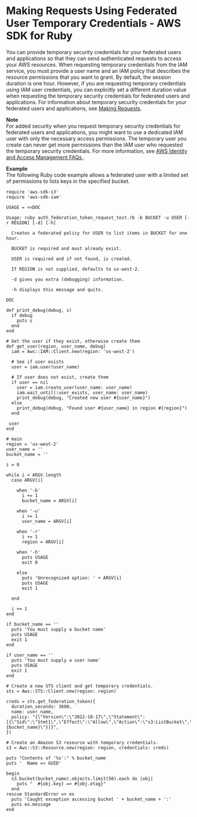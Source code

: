 # Making Requests Using Federated User Temporary Credentials \- AWS SDK for Ruby<a name="AuthUsingTempFederationTokenRuby"></a>

You can provide temporary security credentials for your federated users and applications so that they can send authenticated requests to access your AWS resources\. When requesting temporary credentials from the IAM service, you must provide a user name and an IAM policy that describes the resource permissions that you want to grant\. By default, the session duration is one hour\. However, if you are requesting temporary credentials using IAM user credentials, you can explicitly set a different duration value when requesting the temporary security credentials for federated users and applications\. For information about temporary security credentials for your federated users and applications, see [Making Requests](MakingRequests.mdx)\.

**Note**  
For added security when you request temporary security credentials for federated users and applications, you might want to use a dedicated IAM user with only the necessary access permissions\. The temporary user you create can never get more permissions than the IAM user who requested the temporary security credentials\. For more information, see [ AWS Identity and Access Management FAQs ](https://aws.amazon.com/iam/faqs/#What_are_the_best_practices_for_using_temporary_security_credentials)\.

**Example**  
The following Ruby code example allows a federated user with a limited set of permissions to lists keys in the specified bucket\.   

```
require 'aws-sdk-s3'
require 'aws-sdk-iam'

USAGE = <<DOC

Usage: ruby auth_federation_token_request_test.rb -b BUCKET -u USER [-r REGION] [-d] [-h]

  Creates a federated policy for USER to list items in BUCKET for one hour.

  BUCKET is required and must already exist.

  USER is required and if not found, is created.

  If REGION is not supplied, defaults to us-west-2.

  -d gives you extra (debugging) information.

  -h displays this message and quits.

DOC

def print_debug(debug, s)
  if debug
    puts s
  end
end

# Get the user if they exist, otherwise create them
def get_user(region, user_name, debug)
  iam = Aws::IAM::Client.new(region: 'us-west-2')
  
  # See if user exists
  user = iam.user(user_name)
 
  # If user does not exist, create them
  if user == nil
    user = iam.create_user(user_name: user_name)
    iam.wait_until(:user_exists, user_name: user_name)
    print_debug(debug, "Created new user #{user_name}")
  else
    print_debug(debug, "Found user #{user_name} in region #{region}")
  end
 
 user
end

# main
region = 'us-west-2'
user_name = ''
bucket_name = ''

i = 0

while i < ARGV.length
  case ARGV[i]

    when '-b'
      i += 1
      bucket_name = ARGV[i]

    when '-u'
      i += 1
      user_name = ARGV[i]

    when '-r'
      i += 1
      region = ARGV[i]

    when '-h'
      puts USAGE
      exit 0

    else
      puts 'Unrecognized option: ' + ARGV[i]
      puts USAGE
      exit 1
   
  end

  i += 1
end

if bucket_name == ''
  puts 'You must supply a bucket name'
  puts USAGE
  exit 1
end

if user_name == ''
  puts 'You must supply a user name'
  puts USAGE
  exit 1
end

# Create a new STS client and get temporary credentials.
sts = Aws::STS::Client.new(region: region)

creds = sts.get_federation_token({
  duration_seconds: 3600,
  name: user_name,
  policy: "{\"Version\":\"2012-10-17\",\"Statement\":[{\"Sid\":\"Stmt1\",\"Effect\":\"Allow\",\"Action\":\"s3:ListBucket\",\"Resource\":\"arn:aws:s3:::#{bucket_name}\"}]}",
})

# Create an Amazon S3 resource with temporary credentials.
s3 = Aws::S3::Resource.new(region: region, credentials: creds)

puts "Contents of '%s':" % bucket_name
puts '  Name => GUID'

begin
  s3.bucket(bucket_name).objects.limit(50).each do |obj|
    puts "  #{obj.key} => #{obj.etag}"
  end
rescue StandardError => ex
  puts 'Caught exception accessing bucket ' + bucket_name + ':'
  puts ex.message
end
```